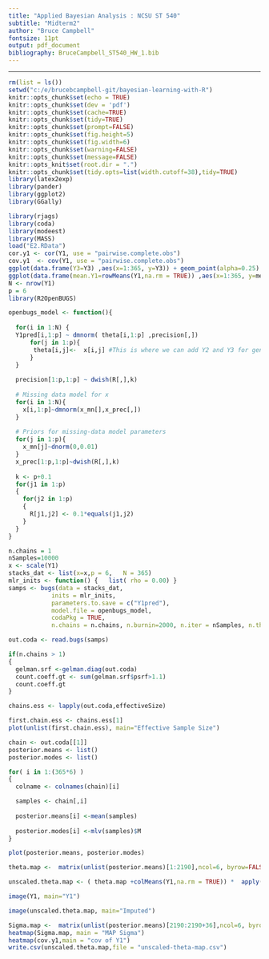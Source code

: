 ```yaml
---
title: "Applied Bayesian Analysis : NCSU ST 540"
subtitle: "Midterm2"
author: "Bruce Campbell"
fontsize: 11pt
output: pdf_document
bibliography: BruceCampbell_ST540_HW_1.bib
---
```


---
```r
rm(list = ls())
setwd("c:/e/brucebcampbell-git/bayesian-learning-with-R")
knitr::opts_chunk$set(echo = TRUE)
knitr::opts_chunk$set(dev = 'pdf')
knitr::opts_chunk$set(cache=TRUE)
knitr::opts_chunk$set(tidy=TRUE)
knitr::opts_chunk$set(prompt=FALSE)
knitr::opts_chunk$set(fig.height=5)
knitr::opts_chunk$set(fig.width=6)
knitr::opts_chunk$set(warning=FALSE)
knitr::opts_chunk$set(message=FALSE)
knitr::opts_knit$set(root.dir = ".")
knitr::opts_chunk$set(tidy.opts=list(width.cutoff=38),tidy=TRUE)
library(latex2exp)   
library(pander)
library(ggplot2)
library(GGally)
```

```r
library(rjags)
library(coda)
library(modeest)
library(MASS)
load("E2.RData")
cor.y1 <- cor(Y1, use = "pairwise.complete.obs")
cov.y1  <- cov(Y1, use = "pairwise.complete.obs")
ggplot(data.frame(Y3=Y3) ,aes(x=1:365, y=Y3)) + geom_point(alpha=0.25) + geom_smooth( method="loess", span=0.22) +ggtitle("Y3")
ggplot(data.frame(mean.Y1=rowMeans(Y1,na.rm = TRUE)) ,aes(x=1:365, y=mean.Y1)) + geom_point(alpha=0.25) + geom_smooth( method="loess", span=0.22) +ggtitle("Row Means Y1")
N <- nrow(Y1)
p = 6
library(R2OpenBUGS)

openbugs_model <- function(){
  
  for(i in 1:N) {
  Y1pred[i,1:p] ~ dmnorm( theta[i,1:p] ,precision[,])
      for(j in 1:p){
       theta[i,j]<-  x[i,j] #This is where we can add Y2 and Y3 for generative model.
      }
  }
  
  precision[1:p,1:p] ~ dwish(R[,],k)
  
  # Missing data model for x
  for(i in 1:N){
    x[i,1:p]~dmnorm(x_mn[],x_prec[,])
  }
  
  # Priors for missing-data model parameters
  for(j in 1:p){
    x_mn[j]~dnorm(0,0.01)
  }
  x_prec[1:p,1:p]~dwish(R[,],k)
  
  k <- p+0.1
  for(j1 in 1:p)
  {
    for(j2 in 1:p)
    {
      R[j1,j2] <- 0.1*equals(j1,j2)
    }
  }
}

n.chains = 1
nSamples=10000
x <- scale(Y1)
stacks_dat <- list(x=x,p = 6,   N = 365)
mlr_inits <- function() {   list( rho = 0.00) }
samps <- bugs(data = stacks_dat, 
            inits = mlr_inits, 
            parameters.to.save = c("Y1pred"), 
            model.file = openbugs_model, 
            codaPkg = TRUE,
            n.chains = n.chains, n.burnin=2000, n.iter = nSamples, n.thin=10, DIC=F)

out.coda <- read.bugs(samps)

if(n.chains > 1)
{
  gelman.srf <-gelman.diag(out.coda)
  count.coeff.gt <- sum(gelman.srf$psrf>1.1)
  count.coeff.gt
}

chains.ess <- lapply(out.coda,effectiveSize)

first.chain.ess <- chains.ess[1]
plot(unlist(first.chain.ess), main="Effective Sample Size")

chain <- out.coda[[1]]
posterior.means <- list()
posterior.modes <- list()

for( i in 1:(365*6) )
{  
  colname <- colnames(chain)[i]

  samples <- chain[,i]
  
  posterior.means[i] <-mean(samples)
  
  posterior.modes[i] <-mlv(samples)$M
}

plot(posterior.means, posterior.modes)

theta.map <-  matrix(unlist(posterior.means)[1:2190],ncol=6, byrow=FALSE)

unscaled.theta.map <- ( theta.map +colMeans(Y1,na.rm = TRUE)) *  apply(Y1, 2,sd,na.rm = TRUE)

image(Y1, main="Y1")

image(unscaled.theta.map, main="Imputed")

Sigma.map <-  matrix(unlist(posterior.means)[2190:2190+36],ncol=6, byrow=FALSE)
heatmap(Sigma.map, main = "MAP Sigma")
heatmap(cov.y1,main = "cov of Y1")
write.csv(unscaled.theta.map,file = "unscaled-theta-map.csv")
```
